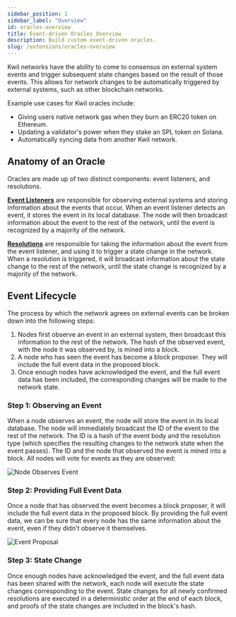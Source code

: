 ```yaml
---
sidebar_position: 1
sidebar_label: "Overview"
id: oracles-overview
title: Event-driven Oracles Overview
description: Build custom event-driven oracles.
slug: /extensions/oracles-overview
---
```


Kwil networks have the ability to come to consensus on external system events and trigger subsequent state changes based on the result of those events. This allows for network changes to be automatically triggered by external systems, such as other blockchain networks.

Example use cases for Kwil oracles include:

- Giving users native network gas when they burn an ERC20 token on Ethereum.
- Updating a validator's power when they stake an SPL token on Solana.
- Automatically syncing data from another Kwil network.

## Anatomy of an Oracle

Oracles are made up of two distinct components: event listeners, and resolutions.

[**Event Listeners**](/docs/extensions/event-listeners) are responsible for observing external systems and storing information about the events that occur. When an event listener detects an event, it stores the event in its local database. The node will then broadcast information about the event to the rest of the network, until the event is recognized by a majority of the network.

[**Resolutions**](/docs/extensions/resolutions) are responsible for taking the information about the event from the event listener, and using it to trigger a state change in the network. When a resolution is triggered, it will broadcast information about the state change to the rest of the network, until the state change is recognized by a majority of the network.

## Event Lifecycle

The process by which the network agrees on external events can be broken down into the following steps:

1. Nodes first observe an event in an external system, then broadcast this information to the rest of the network. The hash of the observed event, with the node it was observed by, is mined into a block.
2. A node who has seen the event has become a block proposer. They will include the full event data in the proposed block.
3. Once enough nodes have acknowledged the event, and the full event data has been included, the corresponding changes will be made to the network state.

### Step 1: Observing an Event

When a node observes an event, the node will store the event in its local database. The node will immediately broadcast the ID of the event to the rest of the network.
The ID is a hash of the event body and the resolution type (which specifies the resulting changes to the network state when the event passes).
The ID and the node that observed the event is mined into a block. All nodes will vote for events as they are observed:

![Node Observes Event](/img/oracles/vote.png)

### Step 2: Providing Full Event Data

Once a node that has observed the event becomes a block proposer, it will include the full event data in the proposed block. By providing the full event data,
we can be sure that every node has the same information about the event, even if they didn't observe it themselves.

![Event Proposal](/img/oracles/propose.png)

### Step 3: State Change

Once enough nodes have acknowledged the event, and the full event data has been shared with the network, each node will execute the state changes corresponding to the event.
State changes for all newly confirmed resolutions are executed in a deterministic order at the end of each block, and proofs of the state changes are included
in the block's hash.